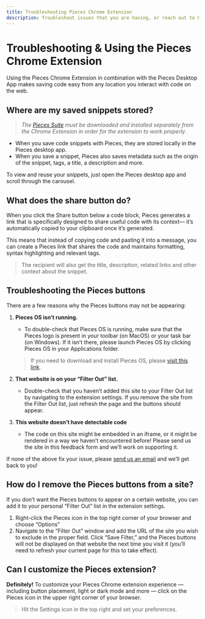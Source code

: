 ```yaml
---
title: Troubleshooting Pieces Chrome Extension
description: Troubleshoot issues that you are having, or reach out to Pieces support to get assistance with the Pieces for Developers Chrome Extension.
---
```


# Troubleshooting & Using the Pieces Chrome Extension

Using the Pieces Chrome Extension in combination with the Pieces Desktop App makes saving code easy from any location you interact with code on the web.

## Where are my saved snippets stored?
> _The <a href="{{ links.installation.pfd_desktop_install }}">Pieces Suite</a> must be downloaded and installed separately from the Chrome Extension in order for the extension to work properly._

- When you save code snippets with Pieces, they are stored locally in the Pieces desktop app.
- When you save a snippet, Pieces also saves metadata such as the origin of the snippet, tags, a title, a description and more.

To view and reuse your snippets, just open the Pieces desktop app and scroll through the carousel.

## What does the share button do?
When you click the Share button below a code block, Pieces generates a link that is specifically designed to share useful code with its context— it’s automatically copied to your clipboard once it’s generated.

This means that instead of copying code and pasting it into a message, you can create a Pieces link that shares the code and maintains formatting, syntax highlighting and relevant tags.
> The recipient will also get the title, description, related links and other context about the snippet.

## Troubleshooting the Pieces buttons
There are a few reasons why the Pieces buttons may not be appearing:

1. **Pieces OS isn’t running.**
    - To double-check that Pieces OS is running, make sure that the Pieces logo is present in your toolbar (on MacOS) or your task bar (on Windows). If it isn’t there, please launch Pieces OS by clicking Pieces OS in your Applications folder.
    > If you need to download and install Pieces OS, please <a href="{{ links.website.home }}">visit this link</a>.

2. **That website is on your “Filter Out” list.**
    - Double-check that you haven’t added this site to your Filter Out list by navigating to the extension settings. If you remove the site from the Filter Out list, just refresh the page and the buttons should appear.

3. **This website doesn’t have detectable code**
    - The code on this site might be embedded in an iframe, or it might be rendered in a way we haven’t encountered before! Please send us the site in this feedback form and we’ll work on supporting it.

If none of the above fix your issue, please <a href="{{ links.socials.support }}">send us an email</a> and we’ll get back to you!

## How do I remove the Pieces buttons from a site?
If you don’t want the Pieces buttons to appear on a certain website, you can add it to your personal “Filter Out” list in the extension settings.

1. Right-click the Pieces icon in the top right corner of your browser and choose “Options”
2. Navigate to the “Filter Out” window and add the URL of the site you wish to exclude in the proper field. Click “Save Filter,” and the Pieces buttons will not be displayed on that website the next time you visit it (you’ll need to refresh your current page for this to take effect).

## Can I customize the Pieces extension?
**Definitely!**
To customize your Pieces Chrome extension experience — including button placement, light or dark mode and more — click on the Pieces icon in the upper right corner of your browser.
> Hit the Settings icon in the top right and set your preferences.